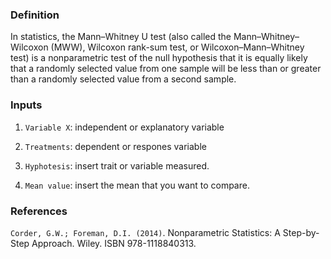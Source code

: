 ### Definition

In statistics, the Mann–Whitney U test (also called the Mann–Whitney–Wilcoxon (MWW), Wilcoxon rank-sum test, or Wilcoxon–Mann–Whitney test) is a nonparametric test of the null hypothesis that it is equally likely that a randomly selected value from one sample will be less than or greater than a randomly selected value from a second sample.

### Inputs

1. `Variable X`: independent or explanatory variable

2. `Treatments`: dependent or respones variable

3. `Hyphotesis`: insert trait or variable measured. 

4. `Mean value`: insert the mean that you want to compare.

### References

`Corder, G.W.; Foreman, D.I. (2014)`. Nonparametric Statistics: A Step-by-Step Approach. Wiley. ISBN 978-1118840313.
